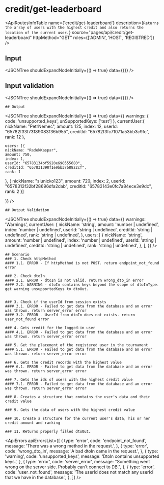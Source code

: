 

<Meta title="ApplicationModel/ApiRoutes/credit/get-leaderboard" />

# credit/get-leaderboard

<ApiRoutesInfoTable
  name={'credit/get-leaderboard'}
  description={`Returns the array of users with the highest credit and also returns the location of the current user.`}
  source="pages/api/credit/get-leaderboard"
  httpMethod="GET"
  roles={['ADMIN', 'HOST', 'REGISTRED']}
/>

## Input

<JSONTree shouldExpandNodeInitially={() => true} data={{}} />

## Input validation

<JSONTree shouldExpandNodeInitially={() => true} data={{}} />

    ## Output

<JSONTree
  shouldExpandNodeInitially={() => true}
  data={{
    warnings: { code: 'unsupported_keys', unSupportedKeys: ['test'] },
    currentUser:{
    nickName: "PetrNemec",
    amount: 125,
    index: 12,
    userId: "65782f33f73189083136b955",
    creditId: "65782f3fc71071a53bb3c9fc",
    rank: 12
},

    users: [{
    nickName: "RadekKaspar",
    amount: 750,
    index: 1,
    userId: "65783134bf5920e698555680",
    creditId: "657831390f1e9bb37b8822cf",
    rank: 1

},
{
nickName: "slunicko123",
amount: 720,
index: 2,
userId: "6578313f32bf28696dfa2dab",
creditId: "65783143e0fc7a84ece3e9dc",
rank: 2
}]

}}
/>

    ## Output Validation

<JSONTree
  shouldExpandNodeInitially={() => true}
  data={{
    warnings: 'Warnings',
    currentUser: {
      nickName: 'string',
      amount: 'number | undefined',
      index: 'number | undefined',
      userId: 'string | undefined',
      creditId: 'string | undefined',
      rank: 'string | undefined',
    },
    users: [
      {
        nickName: 'string',
        amount: 'number | undefined',
        index: 'number | undefined',
        userId: 'string | undefined',
        creditId: 'string | undefined',
        rank: 'string | undefined',
      },
    ],
  }}
/>

    ## Scenario
    ### 1. Check httpMethod
    #### 1.1. ERROR - If httpMethod is not POST. return endpoint_not_found error

    ### 2. Check dtoIn
    #### 2.1. ERROR - dtoIn is not valid. return wrong_dto_in error
    #### 2.2. WARNING - dtoIn contains keys beyond the scope of dtoInType. get warning unsupportedKeys to dtoOut.


    ### 3. Check if the userId from session exists
    #### 3.1. ERROR - Failed to get data from the database and an error was thrown. return server_error error
    #### 3.2. ERROR - UserId from dtoIn does not exists. return user_not_found error

    ### 4. Gets credit for the logged-in user
    #### 4.1. ERROR - Failed to get data from the database and an error was thrown. return server_error error

    ### 5. Get the placement of the registered user in the tournament
    #### 5.1. ERROR - Failed to get data from the database and an error was thrown. return server_error error

    ### 6. Gets the credit records with the highest value
    #### 6.1. ERROR - Failed to get data from the database and an error was thrown. return server_error error

    ### 7. Gets the ids of users with the highest credit value
    #### 7.1. ERROR - Failed to get data from the database and an error was thrown. return server_error error

    ### 8. Creates a structure that contains the user's data and their credit value

    ### 9. Gets the data of users with the highest credit value

    ### 10. Create a structure for the current user's data, his or her credit amount and ranking

    ### 11. Returns properly filled dtoOut.

<ApiErrors
  apiErrorsList={[
    {
      type: 'error',
      code: 'endpoint_not_found',
      message: 'There was a wrong method in the request.',
    },
    {
      type: 'error',
      code: 'wrong_dto_in',
      message: 'A bad dtoIn came in the request.',
    },
    {
      type: 'warning',
      code: 'unsupported_keys',
      message: 'DtoIn contains unsupported keys.',
    },
    {
      type: 'error',
      code: 'server_error',
      message:
        "Something went wrong on the server side. Probably can't connect to DB.",
    },
    {
      type: 'error',
      code: 'user_not_found',
      message:
        'The userId does not match any userId that we have in the database.',
    },
  ]}
/>
